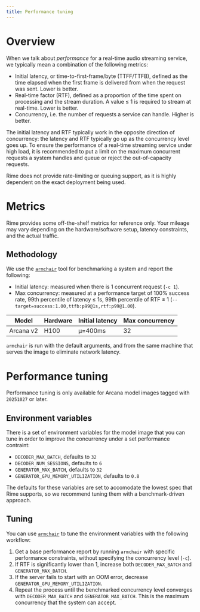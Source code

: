 ```yaml
---
title: Performance tuning
---
```


# Overview

When we talk about *performance* for a real-time audio streaming service, we
typically mean a combination of the following metrics:

* Initial latency, or time-to-first-frame/byte (TTFF/TTFB), defined as the time
  elapsed when the first frame is delivered from when the request was sent.
  Lower is better.
* Real-time factor (RTF), defined as a proportion of the time spent on
  processing and the stream duration. A value ≤ 1 is required to stream at
  real-time. Lower is better.
* Concurrency, i.e. the number of requests a service can handle. Higher is
  better.

The initial latency and RTF typically work in the opposite direction of
concurrency: the latency and RTF typically go up as the concurrency level goes
up. To ensure the performance of a real-time streaming service under high load,
it is recommended to put a limit on the maximum concurrent requests a system
handles and queue or reject the out-of-capacity requests.

<Note>Rime does not provide rate-limiting or queuing support, as it is highly
dependent on the exact deployment being used.</Note>

# Metrics

Rime provides some off-the-shelf metrics for reference only. Your mileage may
vary depending on the hardware/software setup, latency constraints, and the
actual traffic.

## Methodology

We use the [`armchair`](https://crates.io/crates/armchair) tool for
benchmarking a system and report the following:

* Initial latency: measured when there is 1 concurrent request (`-c 1`).
* Max concurrency: measured at a performance target of 100% success rate, 99th
  percentile of latency ≤ 1s, 99th percentile of RTF ≤ 1
  (`--target=success:1.00,ttfb:p99@1s,rtf:p99@1.00`).


| Model     | Hardware | Initial latency | Max concurrency |
| --------- | -------- | --------------- | --------------- |
| Arcana v2 |     H100 |         μ=400ms |              32 |

`armchair` is run with the default arguments, and from the same machine that
serves the image to eliminate network latency.

# Performance tuning

<Note>Performance tuning is only available for Arcana model images tagged with
`20251027` or later.</Note>

## Environment variables

There is a set of environment variables for the model image that you can tune
in order to improve the concurrency under a set performance contraint:

* `DECODER_MAX_BATCH`, defaults to `32`
* `DECODER_NUM_SESSIONS`, defaults to `6`
* `GENERATOR_MAX_BATCH`, defaults to `32`
* `GENERATOR_GPU_MEMORY_UTILIZATION`, defaults to `0.8`

The defaults for these variables are set to accomodate the lowest spec that
Rime supports, so we recommend tuning them with a benchmark-driven approach.

## Tuning

You can use [`armchair`](https://crates.io/crates/armchair) to tune the
environment variables with the following workflow:

1. Get a base performance report by running `armchair` with specific
   performance constraints, without specifying the concurrency level (`-c`).
2. If RTF is significantly lower than 1, increase both `DECODER_MAX_BATCH` and
   `GENERATOR_MAX_BATCH`.
3. If the server fails to start with an OOM error, decrease
   `GENERATOR_GPU_MEMORY_UTILIZATION`.
4. Repeat the process until the benchmarked concurrency level converges with
   `DECODER_MAX_BATCH` and `GENERATOR_MAX_BATCH`. This is the maximum
   concurrency that the system can accept.
